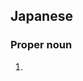 ==Japanese==
{{ja-kanjitab|徹|平}}

===Proper noun===
{{ja-pos|proper|てっぺい}}

# {{given name|male|lang=ja|sort=てっぺい}}